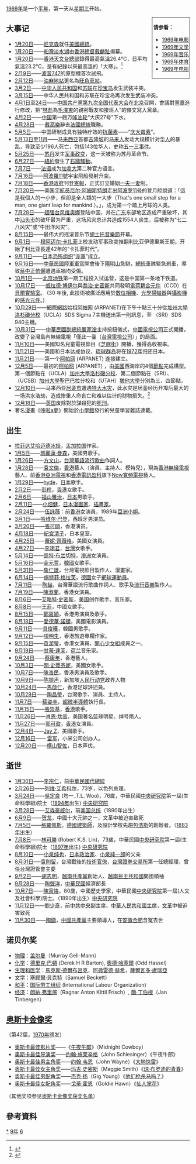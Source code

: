 {{noteTA
|1=zh-hans:包豪斯; zh-hant:包浩斯;
}}

{{yearTOC|1969|'''[[民國紀元|民國]]五十八年'''；日本'''[[昭和|昭和]]四十四年'''}}
[[1969年|1969年]]是一个[[平年|平年]]，第一天从[[星期三|星期三]]开始。
<div style="float:right; border:1px; border-style:solid; padding:2px"> 
'''请参看：'''
* [[1969年电影|1969年电影]]
* [[1969年文学|1969年文学]]
* [[1969年音乐|1969年音乐]]
* [[1969年体育|1969年体育]]
* [[1969年电视|1969年电视]]
</div>

== 大事记 ==
*[[1月20日|1月20日]]——[[尼克森|尼克森]]就任[[美國總統|美國總統]]。
*[[1月20日|1月20日]]——[[船灣淡水湖|船灣淡水湖]]由[[香港總督|香港總督]][[戴麟趾|戴麟趾]]揭幕。
*[[1月20日|1月20日]]——[[香港天文台總部|香港天文台總部]]錄得最高氣溫26.4℃，日平均氣溫23.2℃，是有紀錄以來最高溫的「大寒」。<ref>{{Cite web |url=https://www.hk01.com/%E7%A4%BE%E6%9C%83%E6%96%B0%E8%81%9E/285221/50%E5%B9%B4%E4%BE%86%E6%9C%80%E7%86%B1-%E5%A4%A7%E5%AF%92-%E5%A4%A9%E6%96%87%E5%8F%B0%E4%B8%8B%E5%8D%88%E9%8C%84%E5%BE%9723-4%E5%BA%A6-%E9%A0%90%E6%B8%AC%E5%91%A8%E4%BA%8C%E6%80%A5%E8%B7%8C%E8%87%B312%E5%BA%A6 |title=50年來最熱「大寒」　天文台下午錄得23.4度　預測周二急跌至12度，2019-01-20，香港01 |accessdate=2019-01-20 |archive-date=2019-01-20 |archive-url=https://web.archive.org/web/20190120205045/https://www.hk01.com/%E7%A4%BE%E6%9C%83%E6%96%B0%E8%81%9E/285221/50%E5%B9%B4%E4%BE%86%E6%9C%80%E7%86%B1-%E5%A4%A7%E5%AF%92-%E5%A4%A9%E6%96%87%E5%8F%B0%E4%B8%8B%E5%8D%88%E9%8C%84%E5%BE%9723-4%E5%BA%A6-%E9%A0%90%E6%B8%AC%E5%91%A8%E4%BA%8C%E6%80%A5%E8%B7%8C%E8%87%B312%E5%BA%A6 |dead-url=no }}</ref>
*[[2月9日|2月9日]]——[[波音747|波音747]]的原型機首次試飛。
*[[2月12日|2月12日]]——[[油麻地站_(九廣鐵路英段)|油麻地站]]更名為[[旺角東站|旺角車站]]。 
*[[3月2日|3月2日]]——[[中华人民共和国|中华人民共和国]]和[[苏联|苏联]]在[[珍宝岛|珍宝岛]]发生武装冲突。
*[[3月15日|3月15日]]——中华人民共和国和苏联在珍宝岛再次发生武装冲突。
*[[4月1日|4月1日]]至[[4月24日|24日]]——[[中国共产黨第九次全国代表大会|中国共产黨第九次全国代表大会]]在[[北京|北京]]召開，會議對[[中國共產黨章程|黨章]]進行修改，把“[[林彪|林彪]]為[[毛澤東|毛澤東]]的親密戰友和接班人”的條文寫入黨章。
*[[4月2日|4月2日]]——[[中国|中国]]第一艘万[[吨|吨]][[油轮|油轮]]“大庆27号”下水。
*[[4月28日|4月28日]]——[[戴高樂|戴高樂]]辭去[[法國總統|法國總統]]職務。
*[[5月5日|5月5日]]——中国研制成具有独特疗效的[[抗菌素|抗菌素]]——“[[庆大霉素|庆大霉素]]”。
*[[5月13日|5月13日]]至[[11月|11月]]——[[马来西亚|马来西亚]]首都[[吉隆坡|吉隆坡]]的[[马来人|马来人]]发动大规模针对[[华人|华人]]的暴乱，导致至少196人死亡，包括143位华人，史称[[五一三事件_(马来西亚)|五一三事件]]。
*[[5月25日|5月25日]]——[[蘇丹共和國|苏丹]]发生[[军事政变|军事政变]]，这一天被称为苏丹革命节。
*[[6月27日|6月27日]]——[[紐約|紐約]]發生了[[石牆騷動|石牆騷動]]。
*[[7月7日|7月7日]]——[[法语|法语]]成为[[加拿大|加拿大]]第二种官方语言。
*[[7月16日|7月16日]]——[[阿波羅11號|阿波羅11號]]宇宙飛船發射升空。
*[[7月18日|7月18日]]——[[港英政府|香港政府]]刊登[[香港政府憲報|憲報]]，正式訂立婚姻[[一夫一妻|一夫一妻]]制。
*[[7月20日|7月20日]]——美国[[宇航员|宇航员]][[尼尔·阿姆斯特朗|尼尔·阿姆斯特朗]]走出[[阿波罗11号|阿波罗11号]]的登月舱說道：「這是我個人的一小步，但卻是全人類的一大步（That's one small step for a man, one giant leap for mankind.）。」，成为第一个踏上月球的人类。
*[[7月28日|7月28日]]——[[颱風維奧娜_(1969年)|超强台风维奥娜]]登陆中国，并在[[广东省|广东]]东部地区造成严重破坏，其中[[汕头市|汕头市]]的破坏最为严重，这场风灾总计共造成1554人丧生，后被称为“七二八风灾”或“牛田洋风灾”。
*[[8月15日|8月15日]]——最伟大的摇滚音乐节[[胡士托音樂節|胡士托音樂節]]开幕。
*[[9月1日|9月1日]]——[[穆阿迈尔·卡扎菲|穆阿迈尔·卡扎菲]]上校发动军事政变推翻利比亚伊德里斯王朝，开始了利比亚長達42年的“卡扎菲时代”。
*[[9月11日|9月11日]]——[[日本|日本]][[恐怖组织|恐怖组织]]“[[日本赤軍|赤軍]]”成立。
*[[9月16日|9月16日]]——[[中華民國陸軍|中華民國陸軍]][[軍官|軍官]]開會後下[[陽明山|陽明山]]急馳，[[總統|總統]]車隊緊急剎車，導致[[蔣中正|蔣中正]][[伉儷|伉儷]]遭遇車禍均受傷。
*[[10月1日|10月1日]]——[[北京地铁|北京地铁]]第一期工程投入试运营，这是中国第一条地下铁道。
*[[10月17日|10月17日]]——[[威拉德·博伊尔|威拉德·博伊尔]]與[[喬治·史密斯|喬治·史密斯]]共同發明[[電荷耦合元件|電荷耦合元件]]（CCD）在[[貝爾實驗室|貝爾實驗室]]。 (30 年後, 此技術被廣泛應用於[[數位相機|數位相機]]、[[光學|光學]][[掃瞄器|掃瞄器]]與[[攝影機|攝影機]]的[[感光元件|感光元件]]。)
*[[10月29日|10月29日]]——[[網際網路|網際網路]]始祖[[阿帕网|阿帕网]] (ARPANET)在下午十點三十分從[[加州大學洛杉磯分校|加州大學洛杉磯分校]]（UCLA）SDS Sigma 7主機送出第一則訊息，至 {{le|斯坦福研究院|SRI International}}（SRI）SDS 940主機。
*[[10月31日|10月31日]]——[[中華民國副總統|中華民國副總統]][[嚴家淦|嚴家淦]]主持按鈕儀式，[[中國電視公司|中國電視公司]]正式開播，改變了台灣島內無線電視「僅此一臺（[[台灣電視公司|台灣電視公司]]）」的局面。
*[[11月10日|11月10日]]——美國知名兒童電視節目《[[芝麻街|芝麻街]]》開播，獲得高收視率。
*[[11月21日|11月21日]]——美國和日本达成协议，[[琉球群岛|琉球群岛]]将在[[1972年|1972年]]归还日本。
*[[11月21日|11月21日]]——第一个[[阿帕网|阿帕网]] (ARPANET) 连接建立。
*[[12月5日|12月5日]]——最初的[[阿帕网|阿帕网]] (ARPANET) ，由[[美國|美國]]西海岸的4個[[節點|節點]]完成構型。第一個節點在（UCLA）[[加州大學洛杉磯分校|加州大學洛杉磯分校]]、第二個節點在（SRI）{{le|斯坦福研究院|SRI International}}、（UCSB）[[加州大學|加州大學]]聖巴巴拉分校和（UTAH）[[猶他大學|猶他大學]]分別為三、四節點。
*[[12月10日|12月10日]]——马来西亚[[居銮|居銮市]]遭遇[[1969年居銮水灾|特大水灾]]，此水灾是居銮经历开埠后最大的一场洪水浩劫，造成惨重人命丧亡和难以估计的财物损失。<ref>{{Cite web|title=居銮．图片还原1969年浩劫．洪灾山城变色|url=https://www.sinchew.com.my/content/2013-12/11/content_950732.html|accessdate=2020-02-24|work=www.sinchew.com.my|archive-date=2020-04-24|archive-url=https://web.archive.org/web/20200424153635/https://www.sinchew.com.my/content/2013-12/11/content_950732.html|dead-url=no}}</ref>
*[[12月18日|12月18日]]——[[英国|英国]]废除對於謀殺犯的[[死刑|死刑]]。
*著名[[漫畫|漫畫]]《[[哆啦a夢|哆啦a夢]]》開始於[[小學館|小學館]]發行的兒童學習雜誌連載。

== 出生 ==
*[[拉菲达艾哈迈德冰娅|拉菲达艾哈迈德冰娅]]，[[孟加拉国|孟加拉国]]作家。
* [[1月5日|1月5日]]——[[瑪麗蓮·曼森|瑪麗蓮·曼森]]，美國男歌手。
* [[1月26日|1月26日]]——[[方文山|方文山]]，[[台灣|台灣]][[華語流行歌曲|華語流行歌曲]]作詞人。
* [[1月28日|1月28日]]——[[袁文傑|袁文傑]]，[[香港|香港]]藝人（演員、主持人、模特兒），現為[[香港|香港]][[電視廣播有限公司|無綫電視]]藝人、前[[香港|香港]][[亞洲電視|亞洲電視]]和[[香港|香港]][[電訊盈科|電訊盈科]]旗下[[Now寬頻電視|Now寬頻電視]]藝人。
* [[1月29日|1月29日]]——[[hyde|hyde]]，[[日本|日本]]歌手。
* [[2月2日|2月2日]]——[[彭羚|彭羚]]，[[香港|香港]]女歌手。
* [[2月6日|2月6日]]——[[福山雅治|福山雅治]]，[[日本|日本]]男歌手。
* [[2月11日|2月11日]]——[[小畑健|小畑健]]，[[日本|日本]][[漫画家|漫画家]]、[[插畫家|插畫家]]。
* [[2月24日|2月24日]]——[[伍詠薇|伍詠薇]]：前[[香港|香港]]女演員，1989年[[亞洲小姐|亞洲小姐]]。
* [[3月1日|3月1日]]——[[哈維爾·巴登|哈维尔·巴登]]，西班牙男演员。
* [[3月20日|3月20日]]——[[張可頤|張可頤]]，香港演员。
* [[4月18日|4月18日]]——[[黑田清子|紀宮清子]]，日本皇室。
* [[4月25日|4月25日]]——[[蕾妮·齊薇格|蕾妮·齊薇格]]，美國女演員。
* [[4月27日|4月27日]]——[[李翊君|李翊君]]，[[台灣|台灣]]女歌手。
* [[5月14日|5月14日]]——[[凯特·布兰切特|凯特·布兰切特]]，[[澳洲|澳洲]]女演員。
* [[5月16日|5月16日]]——[[金元萱|金元萱]]，[[韓國|韓國]]女歌手。
* [[5月31日|5月31日]]——[[詹仁雄|詹仁雄]]，台灣電視節目製作人、漫畫家。
* [[6月14日|6月14日]]——[[施特菲·格拉芙|施特菲·格拉芙]]，[[德國|德國]]女子[[網球運動員|網球運動員]]。
* [[7月11日|7月11日]]——[[陶喆|陶喆]]，台灣華語流行歌曲作詞人、歌手及[[流行音樂|流行音樂]]製作人。
* [[7月19日|7月19日]]——[[陳淑蘭|陳淑蘭]]，香港女演員。
* [[8月6日|8月6日]]——[[艾略特·史密斯|艾略特·史密斯]]，[[美国|美国]]创作歌手、音乐家。
* [[8月8日|8月8日]]——[[王菲|王菲]]，中國女歌手。
* [[8月15日|8月15日]]——[[鄭嘉穎|鄭嘉穎]]，香港男演員及歌手。
* [[8月18日|8月18日]]——[[愛德華·諾頓|愛德華·諾頓]]，美國電影演員。
* [[9月11日|9月11日]]——[[具俊曄|具俊曄]]，韓國男歌手。
* [[9月12日|9月12日]]——[[項明生|項明生]]，香港旅遊專欄作家。
* [[9月15日|9月15日]]——[[袁潔瑩|袁潔瑩]]，香港女演員，[[開心少女組|開心少女組]]成員之一。
* [[9月19日|9月19日]]——[[甘蒂·達芙|甘蒂·達芙]]，[[荷兰|荷兰]]音乐家。
* [[9月24日|9月24日]]——[[蔡康年|蔡康年]]，香港藝人。
* [[10月3日|10月3日]]——[[關·史蒂芬妮|關·史蒂芬妮]]，美國女歌手。
* [[10月7日|10月7日]]——[[陳浩民|陳浩民]]，香港男演員及歌手。
* [[10月9日|10月9日]]——[[陈振声_(政治人物)|陈振声]]，新加坡[[人民行动党|人民行动党]]政界人物
* [[10月24日|10月24日]]——[[馬啟仁|馬啟仁]]，香港足球評述員。
* [[10月29日|10月29日]]——[[陶晶瑩|陶晶瑩]]，台灣歌手、演員、主持人。
* [[11月7日|11月7日]]——[[蘇姿丰|蘇姿丰]]，[[超微半導體|超微半導體]]執行長。
* [[11月15日|11月15日]]——[[張崇基|張崇基]]，[[香港|香港]]歌手。
* [[11月26日|11月26日]]——[[肖恩·坎普|肖恩·坎普]]，美国著名篮球明星、绰号雨人。
* [[11月27日|11月27日]]——[[郭可盈|郭可盈]]，[[香港|香港]]女演員。
* [[12月4日|12月4日]]——[[Jay_Z|Jay Z]]，美國歌手。
* [[12月16日|12月16日]]—— [[雷军|雷军]]，小米公司创办人。
* [[12月20日|12月20日]]——[[横山智佐|横山智佐]]，日本声优。

== 逝世 ==
*[[1月30日|1月30日]]——[[李宗仁|李宗仁]]，前[[中華民國總統|中華民國代總統]]
*[[2月26日|2月26日]]——[[列维·艾希科尔|列维·艾希科尔]]，73岁，以色列总理。
*[[3月24日|3月24日]]——[[吳定良|吳定良]] (均一_T.L. Woo)，76歲，中華民國[[中央研究院|中央研究院]]第一屆(生命科學組)院士（[[1894年|1894年]]出生) [https://academicians.sinica.edu.tw/index.php?func=1-D 中央研究院]{{Wayback|url=https://academicians.sinica.edu.tw/index.php?func=1-D |date=20161102125806 }}
*[[3月28日|3月28日]]——[[艾森豪威尔|艾森豪威尔]]，前[[美国总统|美国总统]]（1890年出生）
*[[6月9日|6月9日]]——[[贺龙|贺龙]]，中國十大元帥之一，文革中被迫害致死
*[[7月5日|7月5日]]——[[格羅佩斯|格羅佩斯]]，[[德國|德國]][[建築師|建築師]]，及設計學校先趨[[包豪斯|包浩斯]]的創辦者。（[[1883年|1883年]]出生）
*[[7月8日|7月8日]]——[[林可勝|林可勝]] (Robert K.S. Lin)，73歲，中華民國[[中央研究院|中央研究院]]第一屆(生命科學組)院士（[[1897年|1897年]]出生) [https://academicians.sinica.edu.tw/index.php?func=1-D 中央研究院]{{Wayback|url=https://academicians.sinica.edu.tw/index.php?func=1-D |date=20161102125806 }}
*[[8月10日|8月10日]]——[[小泉纯也|小泉纯也]]，[[日本|日本]][[政治家|政治家]]、[[小泉純一郎|小泉純一郎]]的父亲
*[[8月31日|8月31日]]──[[袁則留|袁則留]]，台灣戰後的[[技術官僚|技術官僚]]，[[台灣證券交易所|台灣證券交易所]]第一任總經理，曾任台灣證管會主委
*[[9月3日|9月2日]]——[[胡志明|胡志明]]，[[越南共產黨|越南共產黨]]創始人、[[越南民主共和國|越南民主共和國]]開國領袖
*[[9月28日|9月28日]]——[[陶聲洋|陶聲洋]]，[[中華民國|中華民國]]經濟部長
*[[10月7日|10月7日]]——[[陳寅恪|陳寅恪]]，80歲，中國歷史學家，中華民國[[中央研究院|中央研究院]]第一屆(人文及社會科學)院士。（1890年出生）[https://academicians.sinica.edu.tw/index.php?func=1-D 中央研究院]{{Wayback|url=https://academicians.sinica.edu.tw/index.php?func=1-D |date=20161102125806 }}
*[[11月12日|11月12日]]——[[劉少奇|劉少奇]]，前[[中共中央|中共中央]]副主席、[[中華人民共和國主席|中華人民共和國主席]]，[[文革|文革]]中被迫害致死
*[[11月30日|11月30日]]——[[陶鑄|陶鑄]]，[[中國共產黨|中國共產黨]]主要領導人，在[[安徽|安徽]][[合肥|合肥]]含冤去世

== 诺贝尔奖 ==
* [[诺贝尔物理学奖|物理]]：[[盖尔曼|盖尔曼]]（Murray Gell-Mann）
* [[诺贝尔化学奖|化学]]：[[德里克·巴頓|德里克·巴頓]] (Derek H R Barton), [[奧德·哈塞爾|奧德·哈塞爾]] (Odd Hassel)
* [[诺贝尔医学奖|生理和医学]]：[[馬克斯·德爾布呂克|馬克斯·德爾布呂克]]，[[阿弗雷德·赫希|阿弗雷德·赫希]]，[[薩爾瓦多·盧瑞亞|薩爾瓦多·盧瑞亞]]
* [[诺贝尔文学奖|文学]]：[[塞繆爾·貝克特|塞繆爾·貝克特]]（Samuel Beckett）
* [[诺贝尔和平奖|和平]]：[[国际劳工组织|国际劳工组织]] (International Labour Organization)
* [[诺贝尔经济学奖|经济]]：[[朗納·弗里施|朗納·弗里施]]（Ragnar Anton Kittil Frisch）, [[簡·丁伯根|簡·丁伯根]]（Jan Tinbergen）

== [[奥斯卡金像奖|奥斯卡金像奖]] ==
（第42届，[[1970年|1970年]]颁发）
* [[奥斯卡最佳影片奖|奥斯卡最佳影片奖]]——《[[午夜牛郎|午夜牛郎]]》（Midnight Cowboy）
* [[奥斯卡最佳导演奖|奥斯卡最佳导演奖]]——[[约翰·施莱辛格|约翰·施莱辛格]]（John Schlesinger）《午夜牛郎》
* [[奥斯卡最佳男主角奖|奥斯卡最佳男主角奖]]——[[约翰·韦恩_(美国电影演员)|约翰·韦恩]]（John Wayne）《[[大地惊雷|大地惊雷]]》
* [[奥斯卡最佳女主角奖|奥斯卡最佳女主角奖]]——[[玛吉·史密斯|玛吉·史密斯]]（Maggie Smith）《[[琼·布罗迪的青春|琼·布罗迪的青春]]》
* [[奥斯卡最佳男配角奖|奥斯卡最佳男配角奖]]——[[杰克·扬|杰克·扬]]（Gig Young）《[[他们枪杀马吗？|他们枪杀马吗？]]》
* [[奥斯卡最佳女配角奖|奥斯卡最佳女配角奖]]——[[戈蒂·霍恩|戈蒂·霍恩]]（Goldie Hawn）《[[仙人掌花|仙人掌花]]》
（其他奖项参见[[奥斯卡金像奖获奖名单|奥斯卡金像奖获奖名单]]）

== 參考資料 ==
{{reflist}}

[[Category:1969年|*]]
[[Category:1960年代|9年]]
[[Category:20世纪各年|6]]
